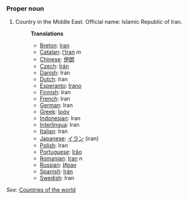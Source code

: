 ===Proper noun===

# Country in the Middle East. Official name: Islamic Republic of Iran.
#:'''Translations'''
#:*[[Breton]]: [[Iran]]
#:*[[Catalan]]: [[l'Iran]] ''m''
#:*[[Chinese]]: [[伊朗]]
#:*[[Czech]]: [[Írán]]
#:*[[Danish]]: Iran
#:*[[Dutch]]: Iran
#:*[[Esperanto]]: [[Irano]]
#:*[[Finnish]]: Iran
#:*[[French]]: Iran
#:*[[German]]: Iran
#:*[[Greek]]: [[Ιράν]]
#:*[[Indonesian]]: Iran
#:*[[Interlingua]]: Iran
#:*[[Italian]]: Iran
#:*[[Japanese]]: [[イラン]] (iran)
#:*[[Polish]]: Iran
#:*[[Portuguese]]: [[Irão]]
#:*[[Romanian]]: [[Iran]] ''n''
#:*[[Russian]]: [[Иран]]
#:*[[Spanish]]: [[Irán]]
#:*[[Swedish]]: Iran

''See'': [[Countries of the world]]